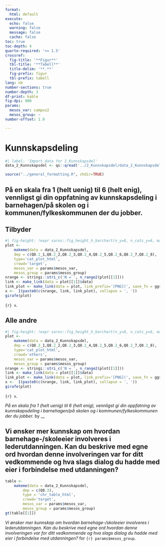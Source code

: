 ```yaml
---
format:
  html: default
execute:
  echo: false
  warning: false
  message: false
  cache: false
toc: true
toc-depth: 4
quarto-required: '>= 1.5'
crossref:
  fig-title: '**Figur**'
  tbl-title: '**Tabell**'
  title-delim: '**.**'
  fig-prefix: figur
  tbl-prefix: tabell
lang: nb
number-sections: true
number-depth: 3
df-print: kable
fig-dpi: 900
params:
  mesos_var: campus2
  mesos_group: ~
number-offset: 1.0

---
```

# Kunnskapsdeling
```r
#| label: 'Import data for 2_Kunnskapsdel'
data_2_Kunnskapsdel <- qs::qread('../2_Kunnskapsdel/data_2_Kunnskapsdel.qs')
```
```r
source("../general_formatting.R", chdir=TRUE)
```

## På en skala fra 1 (helt uenig) til 6 (helt enig), vennligst gi din oppfatning av kunnskapsdeling i barnehagen/på skolen og i kommunen/fylkeskommunen der du jobber.{#sec-Pa-en-skala-fra-1-helt-uenig-til-6-helt-enig-vennligst-gi-din-oppfatning-av-kunnskapsdeling-i-barnehagen-pa-skolen-og-i-kommunen-fylkeskommunen-der-du-jobber--73}


::: {.panel-tabset}

## Tilbyder

::: {#fig-kunnskapsdeling-q8-2-fct-cat-plot-html-target}

```r
#| fig-height: !expr saros::fig_height_h_barchart(n_y=8, n_cats_y=6, max_chars_cats_y=14, multiplier_per_plot=9)
plot <-
	makeme(data = data_2_Kunnskapsdel,
	dep = c(Q8.2_1,Q8.2_2,Q8.2_3,Q8.2_4,Q8.2_5,Q8.2_6,Q8.2_7,Q8.2_8),
	type='cat_plot_html',
	crowd='target',
	mesos_var = params$mesos_var,
	mesos_group = params$mesos_group)
nrange <- stringi::stri_c('N = ', n_range2(plot[[1]]))
link <- make_link(data = plot[[1]]$data)
link_plot <- make_link(data = plot, link_prefix='[PNG](', save_fn = ggsaver, file_suffix = '.png')
x <-  I(paste0(c(nrange, link, link_plot), collapse = ', '))
girafe(plot)
```

`{r} x`.

:::


## Alle andre

::: {#fig-kunnskapsdeling-q8-2-fct-cat-plot-html-others}

```r
#| fig-height: !expr saros::fig_height_h_barchart(n_y=8, n_cats_y=6, max_chars_cats_y=14, multiplier_per_plot=9)
plot <-
	makeme(data = data_2_Kunnskapsdel,
	dep = c(Q8.2_1,Q8.2_2,Q8.2_3,Q8.2_4,Q8.2_5,Q8.2_6,Q8.2_7,Q8.2_8),
	type='cat_plot_html',
	crowd='others',
	mesos_var = params$mesos_var,
	mesos_group = params$mesos_group)
nrange <- stringi::stri_c('N = ', n_range2(plot[[1]]))
link <- make_link(data = plot[[1]]$data)
link_plot <- make_link(data = plot, link_prefix='[PNG](', save_fn = ggsaver, file_suffix = '.png')
x <-  I(paste0(c(nrange, link, link_plot), collapse = ', '))
girafe(plot)
```

`{r} x`.

:::

_På en skala fra 1 (helt uenig) til 6 (helt enig), vennligst gi din oppfatning av kunnskapsdeling i barnehagen/på skolen og i kommunen/fylkeskommunen der du jobber._ by __

:::


## Vi ønsker mer kunnskap om hvordan barnehage-/skoleeier involveres i lederutdanningen. Kan du beskrive med egne ord hvordan denne involveringen var for ditt vedkommende og hva slags dialog du hadde med eier i forbindelse med utdanningen?{#sec-Vi-onsker-mer-kunnskap-om-hvordan-barnehage-skoleeier-involveres-i-lederutdanningen-Kan-du-beskrive-med-egne-ord-hvordan-denne-involveringen-var-for-ditt-vedkommende-og-hva-slags-dialog-du-hadde-med-eier-i-forbindelse-med-utdanningen--95}


::: {#tbl-kunnskapsdeling-q8-3-chr-chr-table-target}

```r
table <-
	makeme(data = data_2_Kunnskapsdel,
		dep = c(Q8.3),
		type = 'chr_table_html',
		crowd='target',
		mesos_var = params$mesos_var,
		mesos_group = params$mesos_group)
gt(table[[1]])
```

_Vi ønsker mer kunnskap om hvordan barnehage-/skoleeier involveres i lederutdanningen. Kan du beskrive med egne ord hvordan denne involveringen var for ditt vedkommende og hva slags dialog du hadde med eier i forbindelse med utdanningen?_ for `{r} params$mesos_group`.

:::
